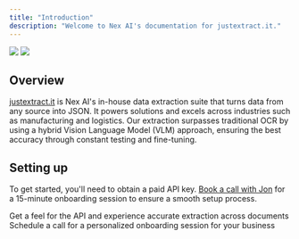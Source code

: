 ```yaml
---
title: "Introduction"
description: "Welcome to Nex AI's documentation for justextract.it."
---
```


<img className="block dark:hidden" src="/images/hero-light.png" />
<img className="hidden dark:block" src="/images/hero-dark.png" />

## Overview

[justextract.it](https://justextract.it) is Nex AI's in-house data extraction suite that turns data from any source into JSON. It powers solutions and excels across industries such as manufacturing and logistics. Our extraction surpasses traditional OCR by using a hybrid Vision Language Model (VLM) approach, ensuring the best accuracy through constant testing and fine-tuning.

## Setting up

To get started, you'll need to obtain a paid API key. [Book a call with Jon](https://app.apollo.io/#/meet/jonathan/15-min-onboarding) for a 15-minute onboarding session to ensure a smooth setup process.

<CardGroup cols={2}>
  <Card title="Explore Playground" icon="play" href="https://justextract.it/playground">
    Get a feel for the API and experience accurate extraction across documents
  </Card>

  <Card title="Onboarding Call" icon="phone" href="https://app.apollo.io/#/meet/jonathan/15-min-onboarding">
    Schedule a call for a personalized onboarding session for your business
  </Card>
</CardGroup>